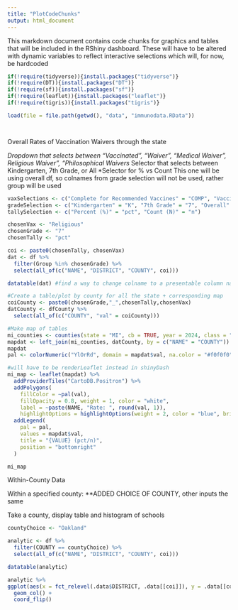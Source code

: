 ```yaml
---
title: "PlotCodeChunks"
output: html_document
---
```


This markdown document contains code chunks for graphics and tables that will be included in the RShiny dashboard. These will have to be altered with dynamic variables to reflect interactive selections which will, for now, be hardcoded
```r
if(!require(tidyverse)){install.packages("tidyverse")}
if(!require(DT)){install.packages("DT")}
if(!require(sf)){install.packages("sf")}
if(!require(leaflet)){install.packages("leaflet")}
if(!require(tigris)){install.packages("tigris")}

load(file = file.path(getwd(), "data", "immunodata.RData"))




```


Overall Rates of Vaccination Waivers through the state

*Dropdown that selects between "Vaccinated", "Waiver", "Medical Waiver", Religious Waiver", "Philosophical Waivers
*Selector that selects between Kindergarten, 7th Grade, or All
*Selector for % vs Count
This one will be using overall df, so colnames from grade selection will not be used, rather group will be used

```r

vaxSelections <- c("Complete for Recommended Vaccines" = "COMP", "Vaccination Waiver (Any)" = "Waiver", "Medical Waiver" = "Medical", "Religious Waiver" = "Religious", "Philosophical Waiver" = "Philosophical")
gradeSelection <- c("Kindergarten" = "K", "7th Grade" = "7", "Overall" = "tot")
tallySelection <- c("Percent (%)" = "pct", "Count (N)" = "n")

chosenVax <- "Religious"
chosenGrade <- "7"
chosenTally <- "pct"

coi <- paste0(chosenTally, chosenVax)
dat <- df %>%
  filter(Group %in% chosenGrade) %>%
  select(all_of(c("NAME", "DISTRICT", "COUNTY", coi)))

datatable(dat) #find a way to change colname to a presentable column name

#Create a table/plot by county for all the state + corresponding map
coiCounty <- paste0(chosenGrade,"_",chosenTally,chosenVax)
datCounty <- dfCounty %>%
  select(all_of(c("COUNTY", "val" = coiCounty)))

#Make map of tables
mi_counties <- counties(state = "MI", cb = TRUE, year = 2024, class = "sf")
mapdat <- left_join(mi_counties, datCounty, by = c("NAME" = "COUNTY"))
mapdat
pal <- colorNumeric("YlOrRd", domain = mapdat$val, na.color = "#f0f0f0")

#will have to be renderLeaflet instead in shinyDash
mi_map <- leaflet(mapdat) %>%
  addProviderTiles("CartoDB.Positron") %>%
  addPolygons(
    fillColor = ~pal(val),
    fillOpacity = 0.8, weight = 1, color = "white",
    label = ~paste(NAME, "Rate: ", round(val, 1)),
    highlightOptions = highlightOptions(weight = 2, color = "blue", bringToFront = TRUE)) %>%
  addLegend(
    pal = pal,
    values = mapdat$val,
    title = "{VALUE} (pct/n)",
    position = "bottomright"
  )

mi_map


```

Within-County Data

Within a specified county:
**ADDED CHOICE OF COUNTY, other inputs the same

Take a county, display table and histogram of schools 
```r

countyChoice <- "Oakland"

analytic <- df %>%
  filter(COUNTY == countyChoice) %>%
  select(all_of(c("NAME", "DISTRICT", "COUNTY", coi)))

datatable(analytic)

analytic %>%
ggplot(aes(x = fct_relevel(.data$DISTRICT, .data[[coi]]), y = .data[[coi]])) +
  geom_col() +
  coord_flip()


```


